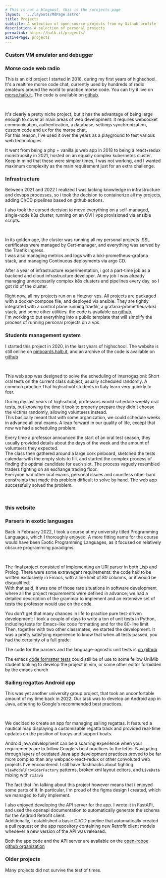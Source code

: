 ```yaml
---
# This is not a blogpost, this is the /orojects page
layout:  '../layouts/MdPage.astro'
title: Projects
subtitle: A selection of open-source projects from my Github profile
description: A selection of personal projects
permalink: https://halb.it/projects/
activePage: projects
---
```



### Custom VM emulator and debugger



### Morse code web radio

This is an old project I started in 2018, during my first years of highschool.<br/>
It's a realtime morse code chat, currently used by hundreds of radio amateurs around the world to practice
morse code.
You can try it live on [morse.halb.it](https://morse.halb.it). The code is available on 
[github](https://github.com/robalb/morsechat).

<Picture src="morsechat" height={490} alt="" />
<br/>

It's clearly a pretty niche project, but it has the advantage of being large enough
to cover all main areas of web development:
It requires websocket communication, authentication, a database, settings synchronization,
custom code and ux for the morse chat.<br/>
For this reason, I've used it over the years as a playground to test various web technologies.

It went from being a php + vanilla js web app in 2018 to being a react+redux monstruosity in 2021, hosted
on an equally complex kubernetes cluster. Keep in mind that these were simpler times, I was not working,
and I wanted maximum complexity as the main requirement just for an extra challenge.

### Infrastructure

Between 2021 and 2022 I realized I was lacking knowledge in infrastructure and devops processes,
so i took the decision to containerize all my projects, adding CI/CD pipelines based on github actions.

I also took the cursed decision to move everything on a self-managed, single-node k3s cluster, running on
an OVH vps provisioned via ansible scripts.

<PictureThemed src="helloworld-generic" alt="a diagram of a CI/CD pipeline involving github actions, a docker registry, argoCD and kubernetes" />
<br />

In its golden age, the cluster was running all my personal projects. SSL certificates were managed by
Cert-manager, and everything was served by the Traefik ingress.<br />
I was also managing metrics and logs with a loki-prometheus-grafana stack,
and managing Continuous deployments via argo CD.

After a year of infrastructure experimentation, i got a part-time job as
a backend and cloud infrastructure developer. 
At my job I was already managing unnecessarily complex k8s clusters and pipelines every day,
so I got rid of the cluster.

Right now, all my projects run on a Hetzner vps.
All projects are packaged with a docker-compose file, and deployed via ansible.
They are tightly integrated with a control plane running traefik, a grafana-prometheus-loki stack, and some other
utilities. the code is available [on github](https://github.com/robalb/my-infra).<br /> 
I'm working to put everything into a public template that will simplify
the process of running personal projects on a vps.


### Students management system

I started this project in 2020, in the last years of highschool. The website is 
still online on [pinboards.halb.it](https://pinboards.halb.it), and an archive of the code
is available on [github](https://github.com/robalb/studentsplanner)

<Picture src="pinboards-1" height={590} alt="" />
<br/>

This web app was designed to solve the scheduling of interrogazioni:
Short oral tests on the current class subject, usually scheduled randomly. A common practice 
That highschool students in Italy learn very quickly to fear.

During my last years of highschool, professors would schedule weekly oral tests,
but knowing the time it took to properly prepare they didn't choose the victims randomly, allowing
volunteers instead.<br/>
This basically meant that with some organization, we could schedule weeks in advance all oral exams.
A leap forward in our quality of life, except that now we had a scheduling problem.

Every time a professor announced the start of an oral test season, they usually provided details about the
days of the week and the amount of volunteers they expected.<br/>
The class then gathered around a large cork pinboard, sketched the tests calendar with the empty slots to fill,
and started the complex process of finding the optimal candidate for each slot. The process vaguely resembled
traders fighting on an exchange trading floor.<br/>
Everyone had other oral exams, personal issues and countless other hard constraints that made this problem difficult
to solve by hand. The web app successfully solved the problem.


<Picture src="pinboards-2" height={490} alt="" />
<br/>


### this website

### Parsers in exotic languages

Back in February 2022, I took a course at my university titled Programming Languages, which I thoroughly enjoyed.
A more fitting name for the course would have been Exotic Programming Languages,
as it focused on relatively obscure programming paradigms.

<PictureThemed src="uri-parser-diagram" height={390} alt="" />
<br/>

The final project consisted of implementing an URI parser in both Lisp and Prolog.
There were some extravagant requirements: the code had to be written exclusively in Emacs,
with a line limit of 80 columns, or it would be disqualified.<br/>
With that said, it was one of those rare situations in software development where all the project
requirements were defined in advance;
we had a detailed description of the grammar to implement
and an extensive set of tests the professor would use on the code.

You don’t get that many chances in life to practice pure test-driven development:
I took a couple of days to write a ton of unit tests in Python, including tests for Emacs-like
code formatting and for the 80-line limit. Then, together with two other classmates,
we started the development. It was a pretty satisfying experience to know that when all tests passed,
you had the certainty of a full grade.

The code for the parsers and the language-agnostic unit tests is 
[on github](https://github.com/robalb/uri_parser_project)

The emacs [code formatter tests](https://github.com/robalb/uri_parser_project/blob/master/tests/tests_formatting.py)
could still be of use to some fellow UniMib student 
looking to develop the project in vim, or some other editor forbidden by the emacs church


### Sailing regattas Android app

This was yet another university group project, that took an unconfortable amount of my time
back in 2022.
Our task was to develop an Android app in Java, adhering to Google's recommended best practices.

<Picture src="roboapp-figma" height={300} alt="" />
<br/>

We decided to create an app for managing sailing regattas. It featured a nautical map displaying a
customizable regatta track and provided real-time updates on the position of buoys and support boats.

Android java development can be a scarring experience when your requirements are to follow Google's best practices to the letter.
Navigating through layers of outdated Java app development practices proved
to be far more complex than any webpack-react-redux or other convoluted web projects I've encountered.
I still have flashbacks about fighting `ViewModelProviderFactory` patterns, broken xml layout editors, and `LiveData` mixing with `rxJava`

The fact that i'm talking about this project however means that i enjoyed some parts of it.
In particular, I'm proud of the figma design I created, which we managed to fully implement.

I also enjoyed developing the API server for the app.
I wrote it in FastAPI, and used the openapi documentation 
to automatically generate the schema for the Android Retrofit client.<br/>
Additionally, I established a basic CI/CD pipeline that automatically created a pull request
on the app repository containing new Retrofit client models whenever a new version of the API was released.


Both the app code and the API server are available on the [open-roboe github organization](https://github.com/open-roboe)


### Older projects

Many projects did not survive the test of times.






